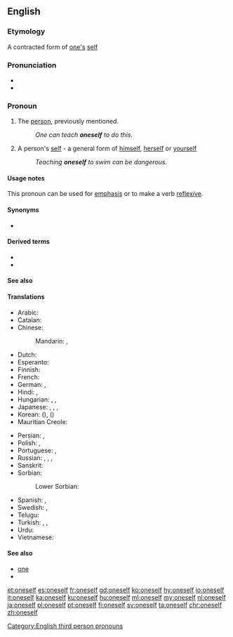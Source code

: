 ==English==

===Etymology===
A contracted form of [[one]][['s]] [[self]]

===Pronunciation===
* {{IPA|/wʌnˈsɛlf/|lang=en}}
* {{audio|en-us-oneself.ogg|Audio (US)|lang=en}}

===Pronoun===
{{en-pron|reflexive form of the indefinite personal pronoun|one|formerly sometimes two words:|one's self}}

# The [[person]], previously mentioned.
#: ''One can teach '''oneself''' to do this.''
# A person's [[self]] - a general form of [[himself]], [[herself]] or [[yourself]]
#: ''Teaching '''oneself''' to swim can be dangerous.''

====Usage notes====
This pronoun can be used for [[emphasis]] or to make a verb [[reflexive]].

====Synonyms====
* {{l|en|one's self}}

====Derived terms====
* {{l|en|be oneself}}
* {{l|en|by oneself}}

====See also====
{{English personal pronouns}}

====Translations====
{{trans-top|The person, previously mentioned}}
* Arabic: {{t+|ar|نَفْس}}
* Catalan: {{t+|ca|es}}
* Chinese:
*: Mandarin: {{t+|cmn|自己|tr=zìjǐ|sc=Hani}}, {{t+|cmn|自身|tr=zìshēn|sc=Hani}}
* Dutch: {{t+|nl|zichzelf}}
* Esperanto: {{t+|eo|mem}}
* Finnish: {{t+|fi|itsensä}}
* French: {{t+|fr|soi-même}}
* German: {{t+|de|selbst}}, {{t+|de|sich}}
* Hindi: {{t+|hi|स्वयं|tr=svayaṁ|sc=Deva}}, {{t|hi|ख़ुद|tr=xud|sc=Deva}}
* Hungarian: {{t+|hu|maga}}, {{t+|hu|önmaga}}, {{t|hu|sajátmaga}}
* Japanese: {{t+|ja|自分|tr=じぶん, jibun|sc=Jpan}}, {{t|ja|自分自身|tr=じぶんじしん, jibun jishin|sc=Jpan}}, {{t+|ja|自身|tr=じしん, jishin|sc=Jpan}}, {{t+|ja|自己|tr=じこ, jiko|sc=Jpan}}
* Korean: {{t+|ko|자신|sc=Kore}} ({{t+|ko|自身|sc=Kore}}), {{t+|ko|자기|sc=Kore}} ({{t+|ko|自己|sc=Kore}})
* Mauritian Creole: {{t|mfe|limem}}
{{trans-mid}}
* Persian: {{t+|fa|خود|tr=xud, xod|sc=fa-Arab}}, {{t+|fa|نفس|tr=nafs|sc=fa-Arab}}
* Polish: {{t+|pl|siebie}}, {{t+|pl|sobie}}
* Portuguese: {{t+|pt|se}}, {{t+|pt|si}} {{qualifier|prepositional}}
* Russian: {{qualifier|nominative}} {{t+|ru|сам}}, {{qualifier|genitive, accusative}} {{t+|ru|себя́}}, {{qualifier|dative, prepositional}} {{t+|ru|себе́}}, {{qualifier|etc.}}
* Sanskrit: {{t+|sa|स्वयम्|tr=svayam|sc=Deva}}
* Sorbian:
*: Lower Sorbian: {{t|dsb|se}}
* Spanish: {{t|es|sí mismo}}, {{t+|es|uno mismo}}
* Swedish: {{t|sv|sig själv}}, {{t+|sv|sig}}
* Telugu: {{t+|te|తాను}}
* Turkish: {{t+|tr|kendi başına}}, {{t+|tr|kendi kendine}}, {{t+|tr|öz başına}}
* Urdu: {{t|ur|خود|tr=xud|sc=ur-Arab}}
* Vietnamese: {{t+|vi|mình}}
{{trans-bottom}}

====See also====
* [[one#Pronoun|one]]
* {{l|en|self}}

[[Category:English third person pronouns]]

[[et:oneself]]
[[es:oneself]]
[[fr:oneself]]
[[gd:oneself]]
[[ko:oneself]]
[[hy:oneself]]
[[io:oneself]]
[[it:oneself]]
[[ka:oneself]]
[[ku:oneself]]
[[hu:oneself]]
[[ml:oneself]]
[[my:oneself]]
[[nl:oneself]]
[[ja:oneself]]
[[pl:oneself]]
[[pt:oneself]]
[[fi:oneself]]
[[sv:oneself]]
[[ta:oneself]]
[[chr:oneself]]
[[zh:oneself]]